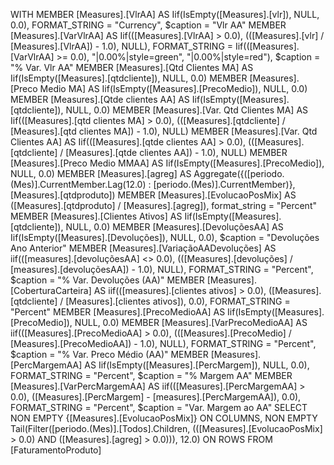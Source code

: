 WITH
MEMBER [Measures].[VlrAA] AS
    Iif(IsEmpty([Measures].[vlr]), NULL, 0.0), FORMAT_STRING = "Currency", $caption = "Vlr AA"
MEMBER [Measures].[VarVlrAA] AS
    Iif(([Measures].[VlrAA] > 0.0), (([Measures].[vlr] / [Measures].[VlrAA]) - 1.0), NULL), FORMAT_STRING = Iif(([Measures].[VarVlrAA] >= 0.0), "|0.00%|style=green", "|0.00%|style=red"), $caption = "% Var. Vlr AA"
MEMBER [Measures].[Qtd Clientes MA] AS
    Iif(IsEmpty([Measures].[qtdcliente]), NULL, 0.0)
MEMBER [Measures].[Preco Medio MA] AS
    Iif(IsEmpty([Measures].[PrecoMedio]), NULL, 0.0)
MEMBER [Measures].[Qtde clientes AA] AS
    Iif(IsEmpty([Measures].[qtdcliente]), NULL, 0.0)
MEMBER [Measures].[Var. Qtd Clientes MA] AS
    Iif(([Measures].[qtd clientes MA] > 0.0), (([Measures].[qtdcliente] / [Measures].[qtd clientes MA]) - 1.0), NULL)
MEMBER [Measures].[Var. Qtd Clientes AA] AS
    Iif(([Measures].[qtde clientes AA] > 0.0), (([Measures].[qtdcliente] / [Measures].[qtde clientes AA]) - 1.0), NULL)
MEMBER [Measures].[Preco Medio MMAA] AS
    Iif(IsEmpty([Measures].[PrecoMedio]), NULL, 0.0)
MEMBER [Measures].[agreg] AS
    Aggregate({([periodo.(Mes)].CurrentMember.Lag(12.0) : [periodo.(Mes)].CurrentMember)}, [Measures].[qtdproduto])
MEMBER [Measures].[EvolucaoPosMix] AS
    ([Measures].[qtdproduto] / [Measures].[agreg]), format_string = "Percent"
MEMBER [Measures].[Clientes Ativos] AS
    Iif(IsEmpty([Measures].[qtdcliente]), NULL, 0.0)
MEMBER [Measures].[DevoluçõesAA] AS
    Iif(IsEmpty([Measures].[Devoluções]), NULL, 0.0), $caption = "Devoluções Ano Anterior"
MEMBER [Measures].[VariaçãoAADevoluções] AS
    iif(([measures].[devoluçõesAA] <> 0.0), (([Measures].[devoluções] / [measures].[devoluçõesAA]) - 1.0), NULL), FORMAT_STRING = "Percent", $caption = "% Var. Devoluções (AA)"
MEMBER [Measures].[CoberturaCarteira] AS
    iif(([measures].[clientes ativos] > 0.0), ([Measures].[qtdcliente] / [Measures].[clientes ativos]), 0.0), FORMAT_STRING = "Percent"
MEMBER [Measures].[PrecoMedioAA] AS
    Iif(IsEmpty([Measures].[PrecoMedio]), NULL, 0.0)
MEMBER [Measures].[VarPrecoMedioAA] AS
    iif(([Measures].[PrecoMedioAA] > 0.0), (([Measures].[PrecoMedio] / [Measures].[PrecoMedioAA]) - 1.0), NULL), FORMAT_STRING = "Percent", $caption = "% Var. Preco Médio (AA)"
MEMBER [Measures].[PercMargemAA] AS
    Iif(IsEmpty([Measures].[PercMargem]), NULL, 0.0), FORMAT_STRING = "Percent", $caption = "% Margem AA"
MEMBER [Measures].[VarPercMargemAA] AS
    iif(([Measures].[PercMargemAA] > 0.0), ([Measures].[PercMargem] - [measures].[PercMargemAA]), 0.0), FORMAT_STRING = "Percent", $caption = "Var. Margem ao AA"
SELECT
NON EMPTY {[Measures].[EvolucaoPosMix]} ON COLUMNS,
NON EMPTY Tail(Filter([periodo.(Mes)].[Todos].Children, (([Measures].[EvolucaoPosMix] > 0.0) AND ([Measures].[agreg] > 0.0))), 12.0) ON ROWS
FROM [FaturamentoProduto]